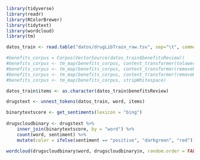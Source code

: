 ```r
library(tidyverse)
library(readr)
library(RColorBrewer)
library(tidytext)
library(wordcloud)
library(tm)
```
```r
datos_train <- read.table("datos/drugLibTrain_raw.tsv", sep="\t", comment.char="",quote = "\"", header=TRUE)

#benefits_corpus = Corpus(VectorSource(datos_train$benefitsReview))
#benefits_corpus <- tm_map(benefits_corpus, content_transformer(tolower))
#benefits_corpus <- tm_map(benefits_corpus, content_transformer(removePunctuation))
#benefits_corpus <- tm_map(benefits_corpus, content_transformer(removeWords), stopwords("english"))
#benefits_corpus <- tm_map(benefits_corpus, stripWhitespace)

datos_train$items <- as.character(datos_train$benefitsReview)

```

```r
drugstext <- unnest_tokens(datos_train, word, items)

binarytextscore <- get_sentiments(lexicon = "bing")
    
drugscloudbinary <- drugstext %>%
    inner_join(binarytextscore, by = "word") %>%
    count(word, sentiment) %>%
    mutate(color = ifelse(sentiment == "positive", "darkgreen", "red"))

wordcloud(drugscloudbinary$word, drugscloudbinary$n, random.order = FALSE, colors = drugscloudbinary$color, ordered.colors = TRUE)
```



